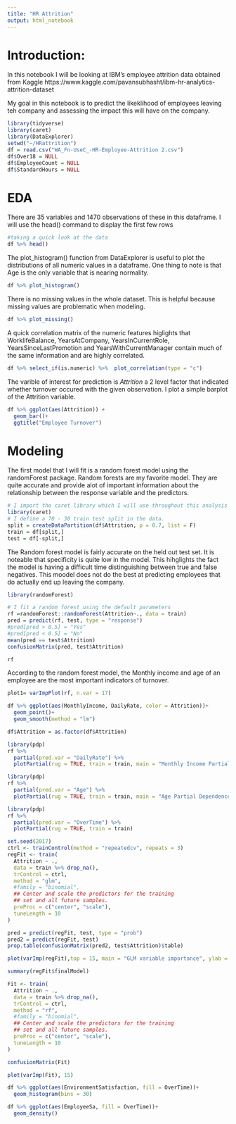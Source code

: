 ```yaml
---
title: "HR Attrition"
output: html_notebook
---
```


# Introduction:

In this notebook I will be looking at IBM's employee attrition data obtained from Kaggle https://www.kaggle.com/pavansubhasht/ibm-hr-analytics-attrition-dataset

My goal in this notebook is to predict the likeklihood of employees leaving teh company and assessing the impact this will have on the company.
```r
library(tidyverse)
library(caret)
library(DataExplorer)
setwd("~/HRattrition")
df = read.csv("WA_Fn-UseC_-HR-Employee-Attrition 2.csv")
df$Over18 = NULL
df$EmployeeCount = NULL
df$StandardHours = NULL
```

# EDA
There are 35 variables and 1470 observations of these in this dataframe.  I will use the head() command to display the first few rows
```r
#taking a quick look at the data 
df %>% head()
```

The plot_histogram() function from DataExplorer is useful to plot the distributions of all numeric values in a dataframe.  One thing to note is that Age is the only variable that is nearing normality.

```r
df %>% plot_histogram()
```

There is no missing values in the whole dataset.  This is helpful because missing values are problematic when modeling.  

```r
df %>% plot_missing()
```

A quick correlation matrix of the numeric features higlights that WorklifeBalance, YearsAtCompany, YearsInCurrentRole, YearsSinceLastPromotion and YearsWithCurrentManager contain much of the same information and are highly correlated.

```r
df %>% select_if(is.numeric) %>%  plot_correlation(type = "c")
```

The varible of interest for prediction is _Attrition_ a 2 level factor that indicated whether turnover occured with the given observation.  I plot a simple barplot of the Attrition variable.


```r
df %>% ggplot(aes(Attrition)) +
  geom_bar()+
  ggtitle("Employee Turnover")
```
# Modeling 

The first model that I will fit is a random forest model using the randomForest package.  Random forests are my favorite model.  They are quite accurate and provide alot of important information about the relationship between the response variable and the predictors.

```r
# I import the caret library which I will use throughout this analysis 
library(caret)
# I define a 70 - 30 train test split in the data.
split = createDataPartition(df$Attrition, p = 0.7, list = F)
train = df[split,] 
test = df[-split,] 
```

The Random forest model is fairly accurate on the held out test set. It is noteable that specificity is quite low in the model.  This hihglights the fact the model is having a difficult time distinguishing between true and false negatives. This moodel does not do the best at predicting employees that do actually end up leaving the company.

```r
library(randomForest)

# I fit a random forest using the default parameters
rf =randomForest::randomForest(Attrition~., data = train)
pred = predict(rf, test, type = "response")
#pred[pred > 0.5] = "Yes"
#pred[pred < 0.5] = "No"
mean(pred == test$Attrition)
confusionMatrix(pred, test$Attrition)
```
```r
rf
```

According to the random forest model, the Monthly income and age of an employee are the most important indicators of turnover.

```r
plot1= varImpPlot(rf, n.var = 17)
```
```r
df %>% ggplot(aes(MonthlyIncome, DailyRate, color = Attrition))+
  geom_point()+
  geom_smooth(method = "lm")
```

```r
df$Attrition = as.factor(df$Attrition)
```


```r
library(pdp)
rf %>%
  partial(pred.var = "DailyRate") %>%
  plotPartial(rug = TRUE, train = train, main = "Monthly Income Partial Dependence Plot")
```

```r
library(pdp)
rf %>%
  partial(pred.var = "Age") %>%
  plotPartial(rug = TRUE, train = train, main = "Age Partial Dependence Plot")
```
```r
library(pdp)
rf %>%
  partial(pred.var = "OverTime") %>%
  plotPartial(rug = TRUE, train = train)
```






```r
set.seed(2017)
ctrl <- trainControl(method = "repeatedcv", repeats = 3)
regFit <- train(
  Attrition ~ .,
  data = train %>% drop_na(),
  trControl = ctrl,
  method = "glm",
  #family = "binomial",
  ## Center and scale the predictors for the training
  ## set and all future samples.
  preProc = c("center", "scale"),
  tuneLength = 10
)
```

```r
pred = predict(regFit, test, type = "prob")
pred2 = predict(regFit, test)
prop.table(confusionMatrix(pred2, test$Attrition)$table)
```

```r
plot(varImp(regFit),top = 15, main = "GLM variable importance", ylab = "Predictor")

```



```r
summary(regFit$finalModel)
```

```r
Fit <- train(
  Attrition ~ .,
  data = train %>% drop_na(),
  trControl = ctrl,
  method = "rf",
  #family = "binomial",
  ## Center and scale the predictors for the training
  ## set and all future samples.
  preProc = c("center", "scale"),
  tuneLength = 10
)
```

```r
confusionMatrix(Fit)
```


```r
plot(varImp(Fit), 15)
```

```r
df %>% ggplot(aes(EnvironmentSatisfaction, fill = OverTime))+
  geom_histogram(bins = 30)
```

```r
df %>% ggplot(aes(EmployeeSa, fill = OverTime))+
  geom_density()
```


